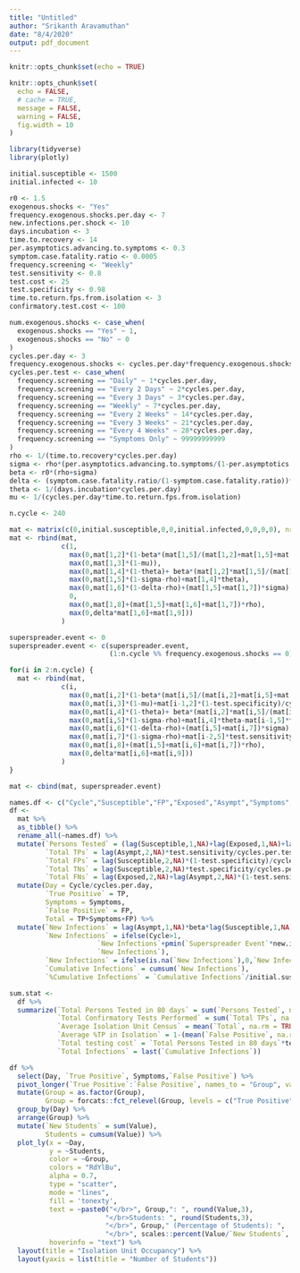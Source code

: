```yaml
---
title: "Untitled"
author: "Srikanth Aravamuthan"
date: "8/4/2020"
output: pdf_document
---
```


```r
knitr::opts_chunk$set(echo = TRUE)

knitr::opts_chunk$set(
  echo = FALSE,
  # cache = TRUE, 
  message = FALSE,
  warning = FALSE, 
  fig.width = 10
)

library(tidyverse)
library(plotly)

```

```r
initial.susceptible <- 1500
initial.infected <- 10

r0 <- 1.5
exogenous.shocks <- "Yes"
frequency.exogenous.shocks.per.day <- 7
new.infections.per.shock <- 10
days.incubation <- 3
time.to.recovery <- 14
per.asymptotics.advancing.to.symptoms <- 0.3
symptom.case.fatality.ratio <- 0.0005
frequency.screening <- "Weekly"
test.sensitivity <- 0.8
test.cost <- 25
test.specificity <- 0.98
time.to.return.fps.from.isolation <- 3
confirmatory.test.cost <- 100

```

```r
num.exogenous.shocks <- case_when(
  exogenous.shocks == "Yes" ~ 1,
  exogenous.shocks == "No" ~ 0
)
cycles.per.day <- 3
frequency.exogenous.shocks <- cycles.per.day*frequency.exogenous.shocks.per.day
cycles.per.test <- case_when(
  frequency.screening == "Daily" ~ 1*cycles.per.day,
  frequency.screening == "Every 2 Days" ~ 2*cycles.per.day,
  frequency.screening == "Every 3 Days" ~ 3*cycles.per.day,
  frequency.screening == "Weekly" ~ 7*cycles.per.day,
  frequency.screening == "Every 2 Weeks" ~ 14*cycles.per.day,
  frequency.screening == "Every 3 Weeks" ~ 21*cycles.per.day,
  frequency.screening == "Every 4 Weeks" ~ 28*cycles.per.day,
  frequency.screening == "Symptoms Only" ~ 99999999999
)
rho <- 1/(time.to.recovery*cycles.per.day)
sigma <- rho*(per.asymptotics.advancing.to.symptoms/(1-per.asymptotics.advancing.to.symptoms))
beta <- r0*(rho+sigma)
delta <- (symptom.case.fatality.ratio/(1-symptom.case.fatality.ratio))*rho
theta <- 1/(days.incubation*cycles.per.day)
mu <- 1/(cycles.per.day*time.to.return.fps.from.isolation)

```

```r
n.cycle <- 240

mat <- matrix(c(0,initial.susceptible,0,0,initial.infected,0,0,0,0), nrow = 1)
mat <- rbind(mat,
             c(1,
               max(0,mat[1,2]*(1-beta*(mat[1,5]/(mat[1,2]+mat[1,5]+mat[1,4])))+mat[1,3]*mu),
               max(0,mat[1,3]*(1-mu)),
               max(0,mat[1,4]*(1-theta)+ beta*(mat[1,2]*mat[1,5]/(mat[1,2]+mat[1,5]+mat[1,4]))),
               max(0,mat[1,5]*(1-sigma-rho)+mat[1,4]*theta),
               max(0,mat[1,6]*(1-delta-rho)+(mat[1,5]+mat[1,7])*sigma),
               0,
               max(0,mat[1,8]+(mat[1,5]+mat[1,6]+mat[1,7])*rho),
               max(0,delta*mat[1,6]+mat[1,9]))
             )

superspreader.event <- 0
superspreader.event <- c(superspreader.event, 
                         (1:n.cycle %% frequency.exogenous.shocks == 0)*num.exogenous.shocks)

for(i in 2:n.cycle) {
  mat <- rbind(mat,
             c(i,
               max(0,mat[i,2]*(1-beta*(mat[i,5]/(mat[i,2]+mat[i,5]+mat[i,4])))+mat[i,3]*mu-mat[i-1,2]*(1-test.specificity)/cycles.per.test-superspreader.event[i+1]*new.infections.per.shock),
               max(0,mat[i,3]*(1-mu)+mat[i-1,2]*(1-test.specificity)/cycles.per.test),
               max(0,mat[i,4]*(1-theta)+ beta*(mat[i,2]*mat[i,5]/(mat[i,2]+mat[i,5]+mat[i,4]))+superspreader.event[i+1]*new.infections.per.shock),
               max(0,mat[i,5]*(1-sigma-rho)+mat[i,4]*theta-mat[i-1,5]*test.sensitivity/cycles.per.test),
               max(0,mat[i,6]*(1-delta-rho)+(mat[i,5]+mat[i,7])*sigma),
               max(0,mat[i,7]*(1-sigma-rho)+mat[i-2,5]*test.sensitivity/cycles.per.test),
               max(0,mat[i,8]+(mat[i,5]+mat[i,6]+mat[i,7])*rho),
               max(0,delta*mat[i,6]+mat[i,9]))
             )
}

mat <- cbind(mat, superspreader.event)

```

```r
names.df <- c("Cycle","Susceptible","FP","Exposed","Asympt","Symptoms","TP","Recovered","Dead","Superspreader Event")
df <- 
  mat %>% 
  as_tibble() %>% 
  rename_all(~names.df) %>% 
  mutate(`Persons Tested` = (lag(Susceptible,1,NA)+lag(Exposed,1,NA)+lag(Asympt,1,NA))/cycles.per.test,
         `Total TPs` = lag(Asympt,2,NA)*test.sensitivity/cycles.per.test,
         `Total FPs` = lag(Susceptible,2,NA)*(1-test.specificity)/cycles.per.test,
         `Total TNs` = lag(Susceptible,2,NA)*test.specificity/cycles.per.test,
         `Total FNs` = lag(Exposed,2,NA)+lag(Asympt,2,NA)*(1-test.sensitivity)/cycles.per.test) %>% 
  mutate(Day = Cycle/cycles.per.day,
         `True Positive` = TP,
         Symptoms = Symptoms,
         `False Positive` = FP,
         Total = TP+Symptoms+FP) %>% 
  mutate(`New Infections` = lag(Asympt,1,NA)*beta*lag(Susceptible,1,NA)/(lag(Susceptible,1,NA)+lag(Exposed,1,NA)+lag(Asympt,1,NA)),
         `New Infections` = ifelse(Cycle>1,
                      `New Infections`+pmin(`Superspreader Event`*new.infections.per.shock,lag(Susceptible,1,NA)),
                      `New Infections`),
         `New Infections` = ifelse(is.na(`New Infections`),0,`New Infections`),
         `Cumulative Infections` = cumsum(`New Infections`),
         `%Cumulative Infections` = `Cumulative Infections`/initial.susceptible)

```

```r
sum.stat <- 
  df %>% 
  summarize(`Total Persons Tested in 80 days` = sum(`Persons Tested`, na.rm = TRUE),
            `Total Confirmatory Tests Performed` = sum(`Total TPs`, na.rm = TRUE) + sum(`Total FPs`, na.rm = TRUE),
            `Average Isolation Unit Census` = mean(`Total`, na.rm = TRUE),
            `Average %TP in Isolation` = 1-(mean(`False Positive`, na.rm = TRUE)/mean(`Total`, na.rm = TRUE)),
            `Total testing cost` = `Total Persons Tested in 80 days`*test.cost+`Total Confirmatory Tests Performed`*confirmatory.test.cost,
            `Total Infections` = last(`Cumulative Infections`))

```

```r
df %>% 
  select(Day, `True Positive`, Symptoms,`False Positive`) %>% 
  pivot_longer(`True Positive`:`False Positive`, names_to = "Group", values_to = "Value") %>% 
  mutate(Group = as.factor(Group),
         Group = forcats::fct_relevel(Group, levels = c("True Positive", "Symptoms", "False Positive"))) %>% 
  group_by(Day) %>% 
  arrange(Group) %>% 
  mutate(`New Students` = sum(Value),
         Students = cumsum(Value)) %>% 
  plot_ly(x = ~Day, 
          y = ~Students, 
          color = ~Group, 
          colors = "RdYlBu",
          alpha = 0.7,
          type = "scatter",
          mode = "lines",
          fill = 'tonexty',
          text = ~paste0("</br>", Group,": ", round(Value,3),
                        "</br>Students: ", round(Students,3),
                        "</br>", Group," (Percentage of Students): ", 
                        "</br>", scales::percent(Value/`New Students`, accuracy = 0.1)), 
          hoverinfo = "text") %>% 
  layout(title = "Isolation Unit Occupancy") %>% 
  layout(yaxis = list(title = "Number of Students"))
  
```

